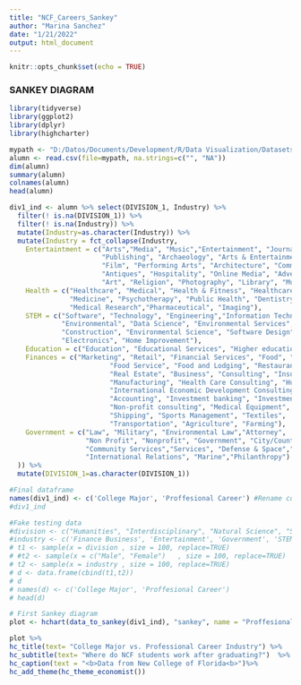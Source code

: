 ```yaml
---
title: "NCF_Careers_Sankey"
author: "Marina Sanchez"
date: "1/21/2022"
output: html_document
---
```


```r
knitr::opts_chunk$set(echo = TRUE)
```

### SANKEY DIAGRAM ###
```r
library(tidyverse)
library(ggplot2)
library(dplyr)
library(highcharter)

mypath <- "D:/Datos/Documents/Development/R/Data Visualization/Datasets/NCAlumn.csv"
alumn <- read.csv(file=mypath, na.strings=c("", "NA"))
dim(alumn)
summary(alumn)
colnames(alumn)
head(alumn)

div1_ind <- alumn %>% select(DIVISION_1, Industry) %>%
  filter(! is.na(DIVISION_1)) %>%
  filter(! is.na(Industry)) %>%
  mutate(Industry=as.character(Industry)) %>%
  mutate(Industry = fct_collapse(Industry,
    Entertaintment = c("Arts","Media", "Music","Entertainment", "Journalism",
                       "Publishing", "Archaeology", "Arts & Entertainment",
                       "Film", "Performing Arts", "Architecture", "Communications",
                       "Antiques", "Hospitality", "Online Media", "Advertising",
                       "Art", "Religion", "Photography", "Library", "Museums and Institutions"),
    Health = c("Healthcare", "Medical", "Health & Fitness", "Healthcare Services",
               "Medicine", "Psychotherapy", "Public Health", "Dentistry",
               "Medical Research","Pharmaceutical", "Imaging"),
    STEM = c("Software", "Technology", "Engineering","Information Technology","Research",
             "Environmental", "Data Science", "Environmental Services", "IT Communications", 
             "Construction", "Environmental Science", "Software Design", "Computer Software",
             "Electronics", "Home Improvement"),
    Education = c("Education", "Educational Services", "Higher education", "Development", "Education / Training"),
    Finances = c("Marketing", "Retail", "Financial Services", "Food", "Food Franchise",
                         "Food Service", "Food and Lodging", "Restaurant", "Banking","Business Consulting",
                         "Real Estate", "Business", "Consulting", "Insurance",
                         "Manufacturing", "Health Care Consulting", "Human Resources",
                         "International Economic Development Consulting", "Public Relations",
                         "Accounting", "Investment banking", "Investments",
                         "Non-profit consulting", "Medical Equipment", "Pet Food", 
                         "Shipping", "Sports Management", "Textiles",
                         "Transportation", "Agriculture", "Farming"),
    Government = c("Law", "Military", "Environmental Law","Attorney",
                   "Non Profit", "Nonprofit", "Government", "City/County/State",
                   "Community Services","Services", "Defense & Space","Economic Development",
                   "International Relations", "Marine","Philanthropy")
  )) %>%
  mutate(DIVISION_1=as.character(DIVISION_1))

#Final dataframe
names(div1_ind) <- c('College Major', 'Proffesional Career') #Rename columns
#div1_ind

#Fake testing data
#division <- c("Humanities", "Interdisciplinary", "Natural Science", "Social Science")
#industry <- c('Finance Business', 'Entertainment', 'Government', 'STEM', 'Health', 'Education')
# t1 <- sample(x = division , size = 100, replace=TRUE)
# #t2 <- sample(x = c("Male", "Female")   , size = 100, replace=TRUE)
# t2 <- sample(x = industry , size = 100, replace=TRUE)
# d <- data.frame(cbind(t1,t2))
# d
# names(d) <- c('College Major', 'Proffesional Career')
# head(d)

# First Sankey diagram
plot <- hchart(data_to_sankey(div1_ind), "sankey", name = "Proffesional Career according to College Major")

plot %>%
hc_title(text= "College Major vs. Professional Career Industry") %>%
hc_subtitle(text= "Where do NCF students work after graduating?")  %>%
hc_caption(text = "<b>Data from New College of Florida<b>")%>%
hc_add_theme(hc_theme_economist())
```

